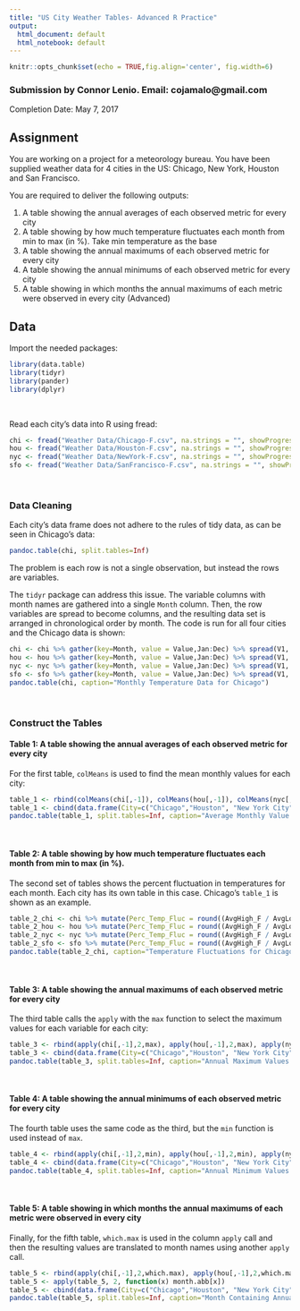 ```yaml
---
title: "US City Weather Tables- Advanced R Practice"
output:
  html_document: default
  html_notebook: default
---
```

```r
knitr::opts_chunk$set(echo = TRUE,fig.align='center', fig.width=6)
```
### Submission by Connor Lenio. Email: cojamalo@gmail.com
Completion Date: May 7, 2017

## Assignment
You are working on a project for a meteorology bureau. You have been supplied
weather data for 4 cities in the US: Chicago, New York, Houston and San Francisco.

You are required to deliver the following outputs:

1. A table showing the annual averages of each observed metric for every city
2. A table showing by how much temperature fluctuates each month from min to
max (in %). Take min temperature as the base
3. A table showing the annual maximums of each observed metric for every city
4. A table showing the annual minimums of each observed metric for every city
5. A table showing in which months the annual maximums of each metric were
observed in every city (Advanced)

## Data

Import the needed packages:
```r
library(data.table)
library(tidyr)
library(pander)
library(dplyr)
```
<br>

Read each city's data into R using fread:
```r
chi <- fread("Weather Data/Chicago-F.csv", na.strings = "", showProgress = FALSE) %>% tbl_df
hou <- fread("Weather Data/Houston-F.csv", na.strings = "", showProgress = FALSE) %>% tbl_df
nyc <- fread("Weather Data/NewYork-F.csv", na.strings = "", showProgress = FALSE) %>% tbl_df
sfo <- fread("Weather Data/SanFrancisco-F.csv", na.strings = "", showProgress = FALSE) %>% tbl_df
```
<br>

### Data Cleaning

Each city's data frame does not adhere to the rules of tidy data, as can be seen in Chicago's data:
```r
pandoc.table(chi, split.tables=Inf)
```

The problem is each row is not a single observation, but instead the rows are variables. 
<br>

The `tidyr` package can address this issue. The variable columns with month names are gathered into a single `Month` column. Then, the row variables are spread to become columns, and the resulting data set is arranged in chronological order by month. The code is run for all four cities and the Chicago data is shown:
```r
chi <- chi %>% gather(key=Month, value = Value,Jan:Dec) %>% spread(V1, Value) %>% mutate(month_num = match(Month,month.abb)) %>% arrange(month_num) %>% select(-month_num)
hou <- hou %>% gather(key=Month, value = Value,Jan:Dec) %>% spread(V1, Value) %>% mutate(month_num = match(Month,month.abb)) %>% arrange(month_num) %>% select(-month_num)
nyc <- nyc %>% gather(key=Month, value = Value,Jan:Dec) %>% spread(V1, Value) %>% mutate(month_num = match(Month,month.abb)) %>% arrange(month_num) %>% select(-month_num)
sfo <- sfo %>% gather(key=Month, value = Value,Jan:Dec) %>% spread(V1, Value) %>% mutate(month_num = match(Month,month.abb)) %>% arrange(month_num) %>% select(-month_num)
pandoc.table(chi, caption="Monthly Temperature Data for Chicago")
```
<br>

### Construct the Tables

#### Table 1: A table showing the annual averages of each observed metric for every city
For the first table, `colMeans` is used to find the mean monthly values for each city:
```r
table_1 <- rbind(colMeans(chi[,-1]), colMeans(hou[,-1]), colMeans(nyc[,-1]), colMeans(sfo[,-1])) %>% round(digits=1)
table_1 <- cbind(data.frame(City=c("Chicago","Houston", "New York City", "San Francisco")),table_1)
pandoc.table(table_1, split.tables=Inf, caption="Average Monthly Value for Each City")
```
<br>

#### Table 2: A table showing by how much temperature fluctuates each month from min to max (in %).
The second set of tables shows the percent fluctuation in temperatures for each month. Each city has its own table in this case. Chicago's `table_1` is shown as an example.
```r
table_2_chi <- chi %>% mutate(Perc_Temp_Fluc = round((AvgHigh_F / AvgLow_F - 1)*100, 1)) %>% select(Month, Perc_Temp_Fluc)
table_2_hou <- hou %>% mutate(Perc_Temp_Fluc = round((AvgHigh_F / AvgLow_F - 1)*100, 1)) %>% select(Month, Perc_Temp_Fluc)
table_2_nyc <- nyc %>% mutate(Perc_Temp_Fluc = round((AvgHigh_F / AvgLow_F - 1)*100, 1)) %>% select(Month, Perc_Temp_Fluc)
table_2_sfo <- sfo %>% mutate(Perc_Temp_Fluc = round((AvgHigh_F / AvgLow_F - 1)*100, 1)) %>% select(Month, Perc_Temp_Fluc)
pandoc.table(table_2_chi, caption="Temperature Fluctuations for Chicago")
```
<br>

#### Table 3: A table showing the annual maximums of each observed metric for every city
The third table calls the `apply` with the `max` function to select the maximum values for each variable for each city:
```r
table_3 <- rbind(apply(chi[,-1],2,max), apply(hou[,-1],2,max), apply(nyc[,-1],2,max), apply(sfo[,-1],2,max)) %>% round(digits=1)
table_3 <- cbind(data.frame(City=c("Chicago","Houston", "New York City", "San Francisco")),table_3)
pandoc.table(table_3, split.tables=Inf, caption="Annual Maximum Values for Each City")
```
<br>

#### Table 4: A table showing the annual minimums of each observed metric for every city
The fourth table uses the same code as the third, but the `min` function is used instead of `max`.
```r
table_4 <- rbind(apply(chi[,-1],2,min), apply(hou[,-1],2,min), apply(nyc[,-1],2,min), apply(sfo[,-1],2,min)) %>% round(digits=1)
table_4 <- cbind(data.frame(City=c("Chicago","Houston", "New York City", "San Francisco")),table_4)
pandoc.table(table_4, split.tables=Inf, caption="Annual Minimum Values for Each City")
```
<br>

#### Table 5: A table showing in which months the annual maximums of each metric were observed in every city
Finally, for the fifth table, `which.max` is used in the column `apply` call and then the resulting values are translated to month names using another `apply` call.
```r
table_5 <- rbind(apply(chi[,-1],2,which.max), apply(hou[,-1],2,which.max), apply(nyc[,-1],2,which.max), apply(sfo[,-1],2,which.max)) %>% round(digits=1)
table_5 <- apply(table_5, 2, function(x) month.abb[x])
table_5 <- cbind(data.frame(City=c("Chicago","Houston", "New York City", "San Francisco")),table_5)
pandoc.table(table_5, split.tables=Inf, caption="Month Containing Annual Maximum Values for Each City")
```

